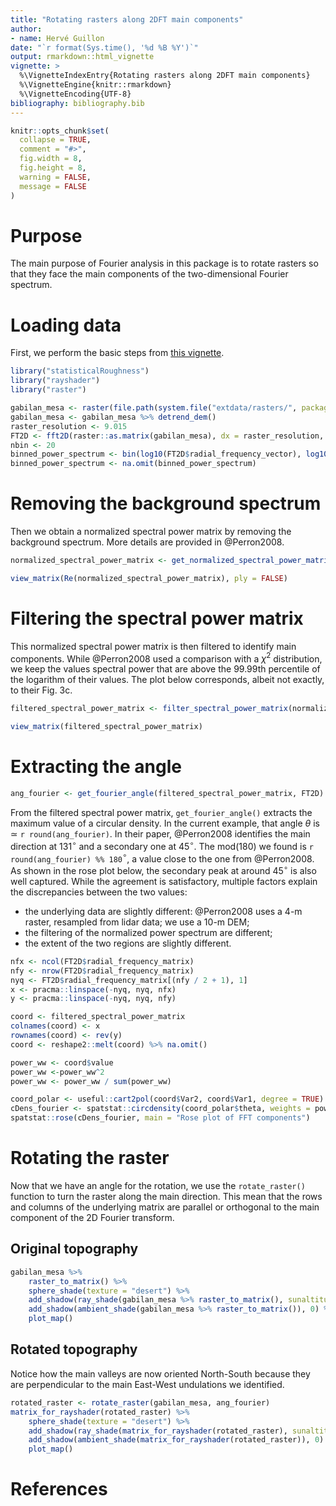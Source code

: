 ```yaml
---
title: "Rotating rasters along 2DFT main components"
author:
- name: Hervé Guillon
date: "`r format(Sys.time(), '%d %B %Y')`"
output: rmarkdown::html_vignette
vignette: >
  %\VignetteIndexEntry{Rotating rasters along 2DFT main components}
  %\VignetteEngine{knitr::rmarkdown}
  %\VignetteEncoding{UTF-8}
bibliography: bibliography.bib
---
```


```r
knitr::opts_chunk$set(
  collapse = TRUE,
  comment = "#>",
  fig.width = 8, 
  fig.height = 8,
  warning = FALSE,
  message = FALSE
)
```

# Purpose

The main purpose of Fourier analysis in this package is to rotate rasters so that they face the main components of the two-dimensional Fourier spectrum.

# Loading data

First, we perform the basic steps from [this vignette](articles/basic_2dft.html).

```r
library("statisticalRoughness")
library("rayshader")
library("raster")

gabilan_mesa <- raster(file.path(system.file("extdata/rasters/", package = "statisticalRoughness"), "gabilan_mesa.tif"))
gabilan_mesa <- gabilan_mesa %>% detrend_dem() 
raster_resolution <- 9.015
FT2D <- fft2D(raster::as.matrix(gabilan_mesa), dx = raster_resolution, dy = raster_resolution, Hann = TRUE)
nbin <- 20
binned_power_spectrum <- bin(log10(FT2D$radial_frequency_vector), log10(FT2D$spectral_power_vector), nbin)
binned_power_spectrum <- na.omit(binned_power_spectrum)
```

# Removing the background spectrum

Then we obtain a normalized spectral power matrix by removing the background spectrum.
More details are provided in @Perron2008.

```r
normalized_spectral_power_matrix <- get_normalized_spectral_power_matrix(binned_power_spectrum, FT2D)
```

```r
view_matrix(Re(normalized_spectral_power_matrix), ply = FALSE)
```

# Filtering the spectral power matrix

This normalized spectral power matrix is then filtered to identify main components.
While @Perron2008 used a comparison with a $\chi^2$ distribution, we keep the values spectral power that are above the 99.99th percentile of the logarithm of their values.
The plot below corresponds, albeit not exactly, to their Fig. 3c.

```r
filtered_spectral_power_matrix <- filter_spectral_power_matrix(normalized_spectral_power_matrix, FT2D, quantile_prob = c(0.9999))
```

```r
view_matrix(filtered_spectral_power_matrix)
```

# Extracting the angle

```r
ang_fourier <- get_fourier_angle(filtered_spectral_power_matrix, FT2D)
```

From the filtered spectral power matrix, `get_fourier_angle()` extracts the maximum value of a circular density.
In the current example, that angle $\theta$ is $\simeq$ `r round(ang_fourier)`.
In their paper, @Perron2008 identifies the main direction at 131$^\circ$ and a secondary one at 45$^\circ$.
The mod(180) we found is `r round(ang_fourier) %% 180`$^\circ$, a value close to the one from @Perron2008.
As shown in the rose plot below, the secondary peak at around 45$^\circ$ is also well captured.
While the agreement is satisfactory, multiple factors explain the discrepancies between the two values:

- the underlying data are slightly different: @Perron2008 uses a 4-m raster, resampled from lidar data; we use a 10-m DEM;
- the filtering of the normalized power spectrum are different;
- the extent of the two regions are slightly different.


```r
nfx <- ncol(FT2D$radial_frequency_matrix)
nfy <- nrow(FT2D$radial_frequency_matrix)
nyq <- FT2D$radial_frequency_matrix[(nfy / 2 + 1), 1]
x <- pracma::linspace(-nyq, nyq, nfx)
y <- pracma::linspace(-nyq, nyq, nfy)

coord <- filtered_spectral_power_matrix
colnames(coord) <- x
rownames(coord) <- rev(y)
coord <- reshape2::melt(coord) %>% na.omit()

power_ww <- coord$value
power_ww <-power_ww^2
power_ww <- power_ww / sum(power_ww)

coord_polar <- useful::cart2pol(coord$Var2, coord$Var1, degree = TRUE)
cDens_fourier <- spatstat::circdensity(coord_polar$theta, weights = power_ww, bw = 5)
spatstat::rose(cDens_fourier, main = "Rose plot of FFT components")
```

# Rotating the raster

Now that we have an angle for the rotation, we use the `rotate_raster()` function to turn the raster along the main direction.
This mean that the rows and columns of the underlying matrix are parallel or orthogonal to the main component of the 2D Fourier transform.

## Original topography

```r
gabilan_mesa %>%
	raster_to_matrix() %>%
	sphere_shade(texture = "desert") %>%
    add_shadow(ray_shade(gabilan_mesa %>% raster_to_matrix(), sunaltitude = 20), max_darken = 0.3) %>%  
    add_shadow(ambient_shade(gabilan_mesa %>% raster_to_matrix()), 0) %>%
    plot_map()
```

## Rotated topography

Notice how the main valleys are now oriented North-South because they are perpendicular to the main East-West undulations we identified.

```r
rotated_raster <- rotate_raster(gabilan_mesa, ang_fourier)
matrix_for_rayshader(rotated_raster) %>%
	sphere_shade(texture = "desert") %>%
    add_shadow(ray_shade(matrix_for_rayshader(rotated_raster), sunaltitude = 20), max_darken = 0.3) %>%  
    add_shadow(ambient_shade(matrix_for_rayshader(rotated_raster)), 0) %>%
    plot_map()
```


# References